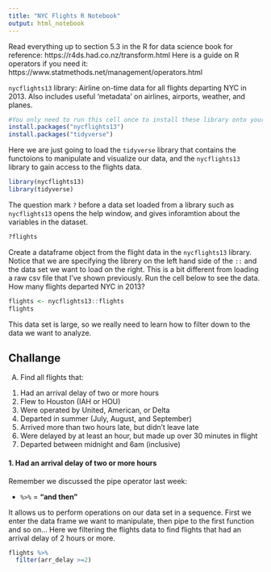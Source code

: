 ```yaml
---
title: "NYC Flights R Notebook"
output: html_notebook
---
```


Read everything up to section 5.3 in the R for data science book for reference: https://r4ds.had.co.nz/transform.html
Here is a guide on R operators if you need it: https://www.statmethods.net/management/operators.html

`nycflights13` library: Airline on-time data for all flights departing NYC in 2013. Also includes useful 'metadata' on airlines, airports, weather, and planes.

```r
#You only need to run this cell once to install these library onto your computer if they haven't already been installed. 
install.packages("nycflights13")
install.packages("tidyverse")
```

Here we are just going to load the `tidyverse` library that contains the functoions to manipulate and visualize our data, and the `nycflights13` library to gain access to the flights data.
```r
library(nycflights13) 
library(tidyverse)
```

The question mark `?` before a data set loaded from a library such as `nycflights13` opens the help window, and gives inforamtion about the variables in the dataset.
```r
?flights
```

Create a dataframe object from the flight data in the `nycflights13` library. Notice that we are specifying the librery on the left hand side of the `::` and the data set we want to load on the right. This is a bit different from loading a raw csv file that I've shown previously. Run the cell below to see the data. How many flights departed NYC in 2013?
```r
flights <- nycflights13::flights
flights
```
This data set is large, so we really need to learn how to filter down to the data we want to analyze.

## Challange

A) Find all flights that:

  1. Had an arrival delay of two or more hours
  2. Flew to Houston (IAH or HOU)
  3. Were operated by United, American, or Delta
  4. Departed in summer (July, August, and September)
  5. Arrived more than two hours late, but didn’t leave late
  6. Were delayed by at least an hour, but made up over 30 minutes in flight
  7. Departed between midnight and 6am (inclusive)


#### 1. Had an arrival delay of two or more hours ####

Remember we discussed the pipe operator last week:

* `%>%` = **"and then"**

It allows us to perform operations on our data set in a sequence. First we enter the data frame we want to manipulate, then pipe to the first function and so on... Here we filtering the flights data to find flights that had an arrival delay of 2 hours or more. 

```r
flights %>%
  filter(arr_delay >=2) 
```


